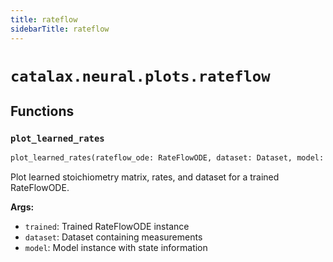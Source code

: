 ```yaml
---
title: rateflow
sidebarTitle: rateflow
---
```


# `catalax.neural.plots.rateflow`

## Functions

### `plot_learned_rates` <sup><a href="https://github.com/JR-1991/Catalax/blob/master/catalax/neural/plots/rateflow.py#L18" target="_blank"><Icon icon="github" style="width: 14px; height: 14px;" /></a></sup>

```python
plot_learned_rates(rateflow_ode: RateFlowODE, dataset: Dataset, model: Model, show: bool = True, save_path: str | None = None, round_stoich: bool = True) -> Figure
```


Plot learned stoichiometry matrix, rates, and dataset for a trained RateFlowODE.

**Args:**
- `trained`: Trained RateFlowODE instance
- `dataset`: Dataset containing measurements
- `model`: Model instance with state information

